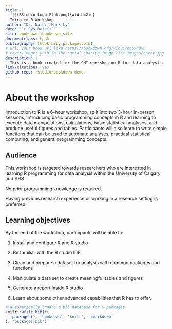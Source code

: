 ```yaml
--- 
title: |
  ![](RStudio-Logo-Flat.png){width=2in}  
  Intro to R Workshop
author: "Dr. Na Li, Mark Ly"
date: "`r Sys.Date()`"
site: bookdown::bookdown_site
documentclass: book
bibliography: [book.bib, packages.bib]
# url: your book url like https://bookdown.org/yihui/bookdown
# cover-image: path to the social sharing image like images/cover.jpg
description: |
  This is a book created for the CHI workshop on R for data analysis.
link-citations: yes
github-repo: rstudio/bookdown-demo
---
```


# About the workshop

Introduction to R is a 6-hour workshop, split into two 3-hour in-person sessions, introducing basic programming concepts in R and learning to execute data manipulations, calculations, basic statistical analyses, and produce useful figures and tables. Participants will also learn to write simple functions that can be used to automate analyses, practical statistical computing, and general programming concepts.

## Audience

This workshop is targeted towards researchers who are interested in learning R programming for data analysis within the University of Calgary and AHS.

No prior programming knowledge is required. 

Having previous research experience or working in a research setting is preferred.


## Learning objectives

By the end of the workshop, participants will be able to:

1. Install and configure R and R studio

2. Be familiar with the R studio IDE 

3. Clean and prepare a dataset for analysis with common packages and functions 

4. Manipulate a data set to create meaningful tables and figures

5. Generate a report inside R studio

6. Learn about some other advanced capabilities that R has to offer. 






```r
# automatically create a bib database for R packages
knitr::write_bib(c(
  .packages(), 'bookdown', 'knitr', 'rmarkdown'
), 'packages.bib')
```
